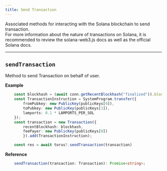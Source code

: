 ```yaml
---
title: Send Transaction
---
```


Associated methods for interacting with the Solana blockchain to send transaction.
<br/>
For more information about the nature of transactions on Solana, it is recommended to review the solana-web3.js docs as well as the official Solana docs.

---

## `sendTransaction`

Method to send Transaction on behalf of user.

**Example**

```typescript
    const blockhash = (await conn.getRecentBlockhash("finalized")).blockhash;
    const TransactionInstruction = SystemProgram.transfer({
        fromPubkey: new PublicKey(publicKeys[0]),
        toPubkey: new PublicKey(publicKeys[1]),
        lamports: 0.1 * LAMPORTS_PER_SOL
    });
    const transaction = new Transaction({
        recentBlockhash: blockhash,
        feePayer: new PublicKey(publicKeys[0])
        }).add(TransactionInstruction);

    const res = await torus?.sendTransaction(transaction)
```

**Reference**
```typescript
    sendTransaction(transaction: Transaction): Promise<string>;
```
